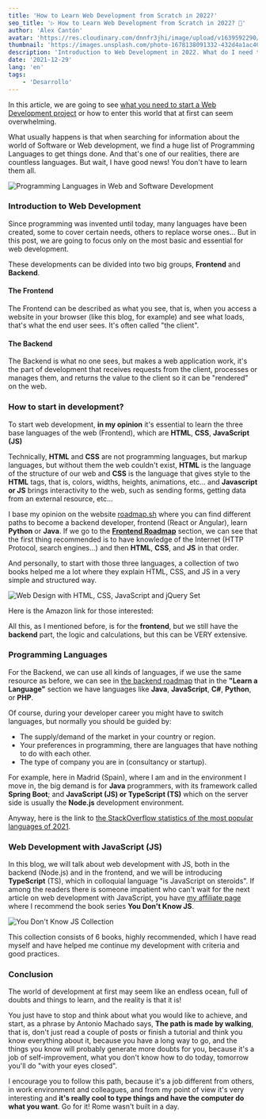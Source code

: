 ```yaml
---
title: 'How to Learn Web Development from Scratch in 2022?'
seo_title: '▷ How to Learn Web Development from Scratch in 2022? 🎉'
author: 'Alex Cantón'
avatar: 'https://res.cloudinary.com/dnnfr3jhi/image/upload/v1639592290/Blog/alex_r0u07u.jpeg'
thumbnail: 'https://images.unsplash.com/photo-1678138091332-432d4a1ac407?q=80&w=3270&auto=format&fit=crop&ixlib=rb-4.1.0&ixid=M3wxMjA3fDB8MHxwaG90by1wYWdlfHx8fGVufDB8fHx8fA%3D%3D'
description: 'Introduction to Web Development in 2022. What do I need to do to become a web developer? Learn the basics to become a web programmer 🎉'
date: '2021-12-29'
lang: 'en'
tags:
    - 'Desarrollo'
---
```


In this article, we are going to see <u>what you need to start a Web Development project</u> or how to enter this world that at first can seem overwhelming.

What usually happens is that when searching for information about the world of Software or Web development, we find a huge list of Programming Languages to get things done. And that's one of our realities, there are countless languages. But wait, I have good news! You don't have to learn them all.

![Programming Languages in Web and Software Development](https://res.cloudinary.com/dnnfr3jhi/image/upload/v1640371667/Blog/Posts/empezar-desarrollo-web/programminglanguagecloud_aat5ge.webp)

### Introduction to Web Development

Since programming was invented until today, many languages have been created, some to cover certain needs, others to replace worse ones... But in this post, we are going to focus only on the most basic and essential for web development.

These developments can be divided into two big groups, **Frontend** and **Backend**.

#### The Frontend

The Frontend can be described as what you see, that is, when you access a website in your browser (like this blog, for example) and see what loads, that's what the end user sees. It's often called "the client".

#### The Backend

The Backend is what no one sees, but makes a web application work, it's the part of development that receives requests from the client, processes or manages them, and returns the value to the client so it can be "rendered" on the web.

### How to start in development?

To start web development, **in my opinion** it's essential to learn the three base languages of the web (Frontend), which are **HTML**, **CSS**, **JavaScript (JS)**

Technically, **HTML** and **CSS** are not programming languages, but markup languages, but without them the web couldn't exist, **HTML** is the language of the structure of our web and **CSS** is the language that gives style to the **HTML** tags, that is, colors, widths, heights, animations, etc... and **Javascript or JS** brings interactivity to the web, such as sending forms, getting data from an external resource, etc...

I base my opinion on the website [roadmap.sh](https://roadmap.sh/) where you can find different paths to become a backend developer, frontend (React or Angular), learn **Python** or **Java**. If we go to the **[Frontend Roadmap](https://roadmap.sh/frontend)** section, we can see that the first thing recommended is to have knowledge of the Internet (HTTP Protocol, search engines...) and then **HTML**, **CSS**, and **JS** in that order.

And personally, to start with those three languages, a collection of two books helped me a lot <AffiliateLink title="Web Design with HTML, CSS, JavaScript and jQuery Set" link="https://amzn.to/3sHmlHC" /> where they explain HTML, CSS, and JS in a very simple and structured way.

![Web Design with HTML, CSS, JavaScript and jQuery Set](https://res.cloudinary.com/dnnfr3jhi/image/upload/v1639691907/Blog/Posts/empezar-desarrollo-web/41X2i47NXUL._SX435_BO1_204_203_200__asmrdv.webp)

Here is the Amazon link for those interested: <AffiliateLink title="https://amzn.to/3sHmlHC" link="https://amzn.to/3sHmlHC" />

All this, as I mentioned before, is for the **frontend**, but we still have the **backend** part, the logic and calculations, but this can be VERY extensive.

### Programming Languages

For the Backend, we can use all kinds of languages, if we use the same resource as before, we can see in [the backend roadmap](https://roadmap.sh/backend) that in the **"Learn a Language"** section we have languages like **Java**, **JavaScript**, **C#**, **Python**, or **PHP**.

Of course, during your developer career you might have to switch languages, but normally you should be guided by:

- The supply/demand of the market in your country or region.
- Your preferences in programming, there are languages that have nothing to do with each other.
- The type of company you are in (consultancy or startup).

For example, here in Madrid (Spain), where I am and in the environment I move in, the big demand is for **Java** programmers, with its framework called **Spring Boot**; and **JavaScript (JS) or TypeScript (TS)** which on the server side is usually the **Node.js** development environment.

Anyway, here is the link to [the StackOverflow statistics of the most popular languages of 2021](https://insights.stackoverflow.com/survey/2021#technology-most-popular-technologies).

### Web Development with JavaScript (JS)

In this blog, we will talk about web development with JS, both in the backend (Node.js) and in the frontend, and we will be introducing **TypeScript** (TS), which in colloquial language "is JavaScript on steroids". If among the readers there is someone impatient who can't wait for the next article on web development with JavaScript, you have [my affiliate page](https://www.alexcantongarcia.es/afiliados) where I recommend the book series **You Don't Know JS**.

![You Don't Know JS Collection](https://res.cloudinary.com/dnnfr3jhi/image/upload/v1640555098/Blog/Posts/empezar-desarrollo-web/you-don-t-know-js-6-volumes-set-original-imaextdbysx8sj9m_rq0t5u.webp)

This collection consists of 6 books, highly recommended, which I have read myself and have helped me continue my development with criteria and good practices.

### Conclusion

The world of development at first may seem like an endless ocean, full of doubts and things to learn, and the reality is that it is!

You just have to stop and think about what you would like to achieve, and start, as a phrase by Antonio Machado says, **The path is made by walking**, that is, don't just read a couple of posts or finish a tutorial and think you know everything about it, because you have a long way to go, and the things you know will probably generate more doubts for you, because it's a job of self-improvement, what you don't know how to do today, tomorrow you'll do "with your eyes closed".

I encourage you to follow this path, because it's a job different from others, in work environment and colleagues, and from my point of view it's very interesting and **it's really cool to type things and have the computer do what you want**. Go for it! Rome wasn't built in a day. 
